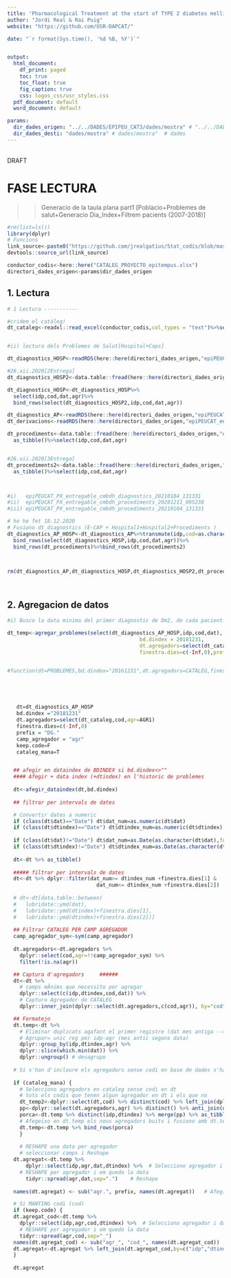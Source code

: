 ```yaml
---
title: 'Pharmacological Treatment at the start of TYPE 2 diabetes mellitus in Catalonia.[2007-2018]'
author: "Jordi Real & Rai Puig"
website: "https://github.com/USR-DAPCAT/"

date: "`r format(Sys.time(), '%d %B, %Y')`"


output:
  html_document:
    df_print: paged
    toc: true
    toc_float: true
    fig_caption: true
    css: logos_css/usr_styles.css
  pdf_document: default
  word_document: default

params:
  dir_dades_origen: "../../DADES/EPIPEU_CAT3/dades/mostra" # "../../DADES/EPIPEU_CAT3/dades/mostra"
  dir_dades_desti: "dades/mostra" # dades/mostra"  # dades 
---
```



&nbsp;
<script>
   $(document).ready(function() {
     $head = $('#header');
     $head.prepend('<img src=\"https://www.idiapjgol.org/images/logo.png\" style=\"float: right ;width: 130px;\"/>')
     $head.prepend('<img src=\"https://avatars2.githubusercontent.com/u/57066591?s=200&v=4\" style=\"margin-left:25% ;width: 80px;\"/>')
     $head.prepend('<img src=\"logoDAP_Cat.png\" style=\"float: left:1;width: 185px;\"/>')
   });
</script>



<div class="watermark">DRAFT</div>




# FASE LECTURA

>> Generacio de la taula plana part1 [Poblacio+Problemes de salut+Generacio Dia_Index+Filtrem pacients (2007-2018)]

```r
#rm(list=ls())
library(dplyr)
# Funcions 
link_source<-paste0("https://github.com/jrealgatius/Stat_codis/blob/master/funcions_propies.R","?raw=T")
devtools::source_url(link_source)

conductor_codis<-here::here("CATALEG_PROYECTO_epitempus.xlsx")
directori_dades_origen<-params$dir_dades_origen

```
## 1. Lectura 
```r
# 1 Lectura -----------

#cridem el catàleg!
dt_cataleg<-readxl::read_excel(conductor_codis,col_types = "text")%>%select(cod,agr,AGR1)


#ii) lectura dels Problemes de Salut[Hospital+Caps]

dt_diagnostics_HOSP<-readRDS(here::here(directori_dades_origen,"epiPEUCAT_entregable_cmbdh_diagnostics_20200206_104913.rds")) %>% as_tibble()

#26.xii.2020[2Entrega]
dt_diagnostics_HOSP2<-data.table::fread(here::here(directori_dades_origen,"epiPEUCAT_PX_entregable_cmbdh_diagnostics_20210104_131331.txt"))%>%as_tibble()%>%select(-cingres)%>%select(idp,cod,dat,dx_pos,dalta,calta,id_ingres,origen,codificacio,agr)

dt_diagnostics_HOSP<-dt_diagnostics_HOSP%>%
  select(idp,cod,dat,agr)%>%
  bind_rows(select(dt_diagnostics_HOSP2,idp,cod,dat,agr))

dt_diagnostics_AP<-readRDS(here::here(directori_dades_origen,"epiPEUCAT_entregable_diagnostics_20200206_104913.rds")) %>% as_tibble()
dt_derivacions<-readRDS(here::here(directori_dades_origen,"epiPEUCAT_entregable_derivacions_20200206_104913.rds")) %>% as_tibble()

dt_procediments<-data.table::fread(here::here(directori_dades_origen,"epiPEUCAT_PX_entregable_cmbdh_procediments_20201211_095238.txt"))%>%
  as_tibble()%>%select(idp,cod,dat,agr)


#26.xii.2020[3Entrega]
dt_procediments2<-data.table::fread(here::here(directori_dades_origen,"epiPEUCAT_PX_entregable_cmbdh_procediments_20210104_131331.txt"))%>%
  as_tibble()%>%select(idp,cod,dat,agr)



#i)   epiPEUCAT_PX_entregable_cmbdh_diagnostics_20210104_131331
#ii)  epiPEUCAT_PX_entregable_cmbdh_procediments_20201211_095238
#iii) epiPEUCAT_PX_entregable_cmbdh_procediments_20210104_131331

# ho he fet 18.12.2020
# Fusiono dt_diagnostics (E-CAP + Hospital1+Hospital2+Procediments )
dt_diagnostics_AP_HOSP<-dt_diagnostics_AP%>%transmute(idp,cod=as.character(cod),dat,agr)%>%
  bind_rows(select(dt_diagnostics_HOSP,idp,cod,dat,agr))%>%
  bind_rows(dt_procediments)%>%bind_rows(dt_procediments2)




```

```r

rm(dt_diagnostics_AP,dt_diagnostics_HOSP,dt_diagnostics_HOSP2,dt_procediments,dt_procediments2)




```
## 2. Agregacion de datos




```r




#i) Busco la data minima del primer diagnostic de Dm2, de cada pacient.

dt_temp<-agregar_problemes(select(dt_diagnostics_AP_HOSP,idp,cod,dat),
                                           bd.dindex = 20181231,
                                           dt.agregadors=select(dt_cataleg,cod,agr=AGR1),
                                           finestra.dies=c(-Inf,0),prefix = "DG.",cataleg_mana=T) 


#function(dt=PROBLEMES,bd.dindex="20161231",dt.agregadors=CATALEG,finestra.dies=c(-Inf,0),prefix="DG.",camp_agregador="agr",keep.code=F,cataleg_mana=F)





   dt=dt_diagnostics_AP_HOSP
   bd.dindex ="20181231"
   dt.agregadors=select(dt_cataleg,cod,agr=AGR1)
   finestra.dies=c(-Inf,0)
   prefix = "DG."
   camp_agregador = "agr"
   keep.code=F
   cataleg_mana=T


  ## afegir en dataindex de BDINDEX si bd.dindex<>""
  #### Afegir + data index (+dtindex) en l'historic de problemes
  
  dt<-afegir_dataindex(dt,bd.dindex)
  
  ## filtrar per intervals de dates 

  # Convertir dates a numeric
  if (class(dt$dat)=="Date") dt$dat_num=as.numeric(dt$dat)
  if (class(dt$dtindex)=="Date") dt$dtindex_num=as.numeric(dt$dtindex)
  
  if (class(dt$dat)!="Date") dt$dat_num=as.Date(as.character(dt$dat),format="%Y%m%d") %>% as.numeric()
  if (class(dt$dtindex)!="Date") dt$dtindex_num=as.Date(as.character(dt$dtindex),format="%Y%m%d") %>% as.numeric()
  
  dt<-dt %>% as_tibble()
    
  ##### filtrar per intervals de dates 
  dt<-dt %>% dplyr::filter(dat_num>= dtindex_num +finestra.dies[1] & 
                             dat_num<= dtindex_num +finestra.dies[2])
  
  # dt<-dt[data.table::between(
  #   lubridate::ymd(dat),
  #   lubridate::ymd(dtindex)+finestra.dies[1],
  #   lubridate::ymd(dtindex)+finestra.dies[2])]
  
  ## Filtrar CATALEG PER CAMP AGREGADOR 
  camp_agregador_sym<-sym(camp_agregador)
  
  dt.agregadors<-dt.agregadors %>% 
    dplyr::select(cod,agr=!!camp_agregador_sym) %>% 
    filter(!is.na(agr))

  ## Captura d'agregadors     ######
  dt<-dt %>% 
    # camps mÃ­nims que necessito per agregar 
    dplyr::select(c(idp,dtindex,cod,dat)) %>%                                             # Selecciono camps mÃ­nims
    # Capturo Agregador de CATALEG
    dplyr::inner_join(dplyr::select(dt.agregadors,c(cod,agr)), by="cod")                  # Capturo agregador del cataleg

  ## Formatejo 
  dt.temp<-dt %>% 
    # Eliminar duplicats agafant el primer registre (dat mes antiga --> minima)
    # Agrupar= unic reg per idp-agr (mes antic segons data)
    dplyr::group_by(idp,dtindex,agr) %>%                                          # Agrupo per idp agr
    dplyr::slice(which.min(dat)) %>%                                              # Selecciono mÃ©s antic 
    dplyr::ungroup() # desagrupo
 
  # Si s'han d'incloure els agregadors sense codi en base de dades s'ha d'ampliar dt (dt.temp) i afegir cod null sese dat
  
  if (cataleg_mana) {
    # Selecciono agregadors en cataleg sense codi en dt
    # tots els codis que tenen algun agregador en dt i els que no
    dt_temp2<-dplyr::select(dt,cod) %>% distinct(cod) %>% left_join(dplyr::select(dt.agregadors,c(cod,agr)),by="cod")
    pp<-dplyr::select(dt.agregadors,agr) %>% distinct() %>% anti_join(dt_temp2 %>% distinct(agr),by="agr")
    porca<-dt.temp %>% distinct(idp,dtindex) %>% merge(pp) %>% as_tibble() 
    # Afegeixo en dt.temp els nous agregadors buits i fusiono amb dt.temp
    dt.temp<-dt.temp %>% bind_rows(porca)
    }
  
    # RESHAPE una data per agregador  
    # seleccionar camps i Reshape  
  dt.agregat<-dt.temp %>% 
      dplyr::select(idp,agr,dat,dtindex) %>%  # Selecciono agregador i data
    # RESHAPE per agregador i em quedo la data
      tidyr::spread(agr,dat,sep=".")    # Reshape
  
  names(dt.agregat) <- sub("agr.", prefix, names(dt.agregat))   # Afegir prefix en noms de variables 

  # Si MANTING codi (cod)
  if (keep.code) {
  dt.agregat_cod<-dt.temp %>% 
    dplyr::select(idp,agr,cod,dtindex) %>%  # Selecciono agregador i data
    # RESHAPE per agregador i em quedo la data
    tidyr::spread(agr,cod,sep="_")                                                        # Reshape
  names(dt.agregat_cod) <- sub("agr_", "cod_", names(dt.agregat_cod)) 
  dt.agregat<-dt.agregat %>% left_join(dt.agregat_cod,by=c("idp","dtindex"))
  }
  
  dt.agregat 


```

